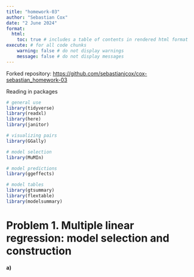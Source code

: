 ```yaml
---
title: "homework-03"
author: "Sebastian Cox"
date: "2 June 2024"
format:
  html: 
    toc: true # includes a table of contents in rendered html format
execute: # for all code chunks
    warning: false # do not display warnings
    message: false # do not display messages
---
```


Forked repository: <https://github.com/sebastianjcox/cox-sebastian_homework-03>

Reading in packages
```r

# general use
library(tidyverse)
library(readxl)
library(here)
library(janitor)

# visualizing pairs
library(GGally)

# model selection
library(MuMIn)

# model predictions
library(ggeffects)

# model tables
library(gtsummary)
library(flextable)
library(modelsummary)
```

# Problem 1. Multiple linear regression: model selection and construction

**a)**
